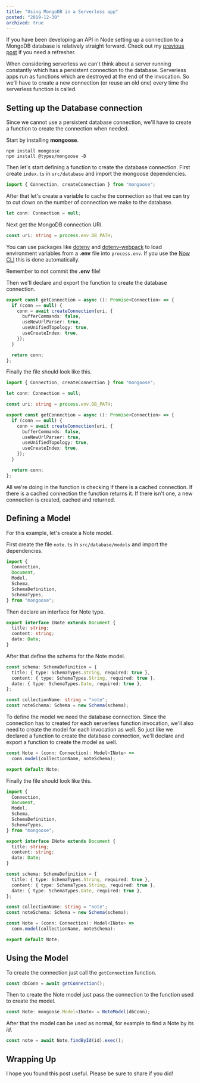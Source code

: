 ```yaml
---
title: "Using MongoDB in a Serverless app"
posted: "2019-12-30"
archived: true
---
```


If you have been developing an API in Node setting up a connection to a MongoDB database is relatively straight forward. Check out my [previous post](https://akhilaariyachandra.com/blog/setup-mongodb-in-nodejs-with-mongoose) if you need a refresher.

When considering serverless we can't think about a server running constantly which has a persistent connection to the database. Serverless apps run as functions which are destroyed at the end of the invocation. So we'll have to create a new connection (or reuse an old one) every time the serverless function is called.

## Setting up the Database connection

Since we cannot use a persistent database connection, we'll have to create a function to create the connection when needed.

Start by installing **mongoose**.

```shell
npm install mongoose
npm install @types/mongoose -D
```

Then let's start defining a function to create the database connection. First create `index.ts` in `src/database` and import the mongoose dependencies.

```typescript title="src/database/index.ts"
import { Connection, createConnection } from "mongoose";
```

After that let's create a variable to cache the connection so that we can try to cut down on the number of connection we make to the database.

```typescript title="src/database/index.ts"
let conn: Connection = null;
```

Next get the MongoDB connection URI.

```typescript title="src/database/index.ts"
const uri: string = process.env.DB_PATH;
```

You can use packages like [dotenv](https://www.npmjs.com/package/dotenv) and [dotenv-webpack](https://www.npmjs.com/package/dotenv-webpack) to load environment variables from a **.env** file into `process.env`. If you use the [Now CLI](https://zeit.co/download) this is done automatically.

<Callout type="warn">Remember to not commit the **.env** file!</Callout>

Then we'll declare and export the function to create the database connection.

```typescript title="src/database/index.ts"
export const getConnection = async (): Promise<Connection> => {
  if (conn == null) {
    conn = await createConnection(uri, {
      bufferCommands: false,
      useNewUrlParser: true,
      useUnifiedTopology: true,
      useCreateIndex: true,
    });
  }

  return conn;
};
```

Finally the file should look like this.

```typescript title="src/database/index.ts"
import { Connection, createConnection } from "mongoose";

let conn: Connection = null;

const uri: string = process.env.DB_PATH;

export const getConnection = async (): Promise<Connection> => {
  if (conn == null) {
    conn = await createConnection(uri, {
      bufferCommands: false,
      useNewUrlParser: true,
      useUnifiedTopology: true,
      useCreateIndex: true,
    });
  }

  return conn;
};
```

All we're doing in the function is checking if there is a cached connection. If there is a cached connection the function returns it. If there isn't one, a new connection is created, cached and returned.

## Defining a Model

For this example, let's create a Note model.

First create the file `note.ts` in `src/database/models` and import the dependencies.

```typescript title="src/database/models/note.ts"
import {
  Connection,
  Document,
  Model,
  Schema,
  SchemaDefinition,
  SchemaTypes,
} from "mongoose";
```

Then declare an interface for Note type.

```typescript title="src/database/models/note.ts"
export interface INote extends Document {
  title: string;
  content: string;
  date: Date;
}
```

After that define the schema for the Note model.

```typescript title="src/database/models/note.ts"
const schema: SchemaDefinition = {
  title: { type: SchemaTypes.String, required: true },
  content: { type: SchemaTypes.String, required: true },
  date: { type: SchemaTypes.Date, required: true },
};

const collectionName: string = "note";
const noteSchema: Schema = new Schema(schema);
```

To define the model we need the database connection. Since the connection has to created for each serverless function invocation, we'll also need to create the model for each invocation as well. So just like we declared a function to create the database connection, we'll declare and export a function to create the model as well.

```typescript title="src/database/models/note.ts"
const Note = (conn: Connection): Model<INote> =>
  conn.model(collectionName, noteSchema);

export default Note;
```

Finally the file should look like this.

```typescript title="src/database/models/note.ts"
import {
  Connection,
  Document,
  Model,
  Schema,
  SchemaDefinition,
  SchemaTypes,
} from "mongoose";

export interface INote extends Document {
  title: string;
  content: string;
  date: Date;
}

const schema: SchemaDefinition = {
  title: { type: SchemaTypes.String, required: true },
  content: { type: SchemaTypes.String, required: true },
  date: { type: SchemaTypes.Date, required: true },
};

const collectionName: string = "note";
const noteSchema: Schema = new Schema(schema);

const Note = (conn: Connection): Model<INote> =>
  conn.model(collectionName, noteSchema);

export default Note;
```

## Using the Model

To create the connection just call the `getConnection` function.

```typescript
const dbConn = await getConnection();
```

Then to create the Note model just pass the connection to the function used to create the model.

```typescript
const Note: mongoose.Model<INote> = NoteModel(dbConn);
```

After that the model can be used as normal, for example to find a Note by its _id_.

```typescript
const note = await Note.findById(id).exec();
```

## Wrapping Up

I hope you found this post useful. Please be sure to share if you did!
